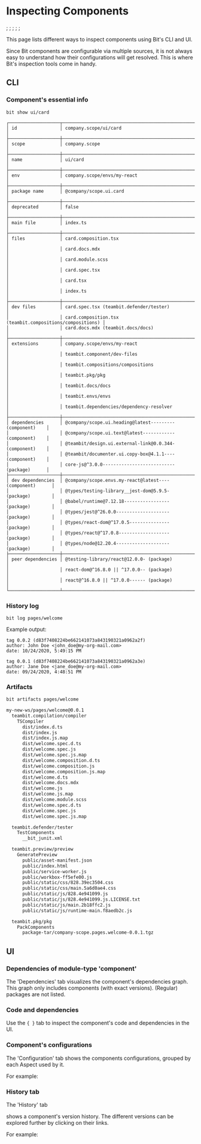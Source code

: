 # Inspecting Components

;
;
;
;
;

This page lists different ways to inspect components using Bit's CLI and UI.

Since Bit components are configurable via multiple sources, it is not always easy to understand how their configurations will get resolved.
This is where Bit's inspection tools come in handy.

## CLI

### Component's essential info

```shell
bit show ui/card
```

```shell
┌───────────────────┬──────────────────────────────────────────────────────────┐
│ id                │ company.scope/ui/card                                    │
├───────────────────┼──────────────────────────────────────────────────────────┤
│ scope             │ company.scope                                            │
├───────────────────┼──────────────────────────────────────────────────────────┤
│ name              │ ui/card                                                  │
├───────────────────┼──────────────────────────────────────────────────────────┤
│ env               │ company.scope/envs/my-react                              │
├───────────────────┼──────────────────────────────────────────────────────────┤
│ package name      │ @company/scope.ui.card                                   │
├───────────────────┼──────────────────────────────────────────────────────────┤
│ deprecated        │ false                                                    │
├───────────────────┼──────────────────────────────────────────────────────────┤
│ main file         │ index.ts                                                 │
├───────────────────┼──────────────────────────────────────────────────────────┤
│ files             │ card.composition.tsx                                     │
│                   │ card.docs.mdx                                            │
│                   │ card.module.scss                                         │
│                   │ card.spec.tsx                                            │
│                   │ card.tsx                                                 │
│                   │ index.ts                                                 │
├───────────────────┼──────────────────────────────────────────────────────────┤
│ dev files         │ card.spec.tsx (teambit.defender/tester)                  │
│                   │ card.composition.tsx (teambit.compositions/compositions) │
│                   │ card.docs.mdx (teambit.docs/docs)                        │
├───────────────────┼──────────────────────────────────────────────────────────┤
│ extensions        │ company.scope/envs/my-react                              │
│                   │ teambit.component/dev-files                              │
│                   │ teambit.compositions/compositions                        │
│                   │ teambit.pkg/pkg                                          │
│                   │ teambit.docs/docs                                        │
│                   │ teambit.envs/envs                                        │
│                   │ teambit.dependencies/dependency-resolver                 │
├───────────────────┼──────────────────────────────────────────────────────────┤
│ dependencies      │ @company/scope.ui.heading@latest--------- (component)    │
│                   │ @company/scope.ui.text@latest------------ (component)    │
│                   │ @teambit/design.ui.external-link@0.0.344- (component)    │
│                   │ @teambit/documenter.ui.copy-box@4.1.1---- (component)    │
│                   │ core-js@^3.0.0--------------------------- (package)      │
├───────────────────┼──────────────────────────────────────────────────────────┤
│ dev dependencies  │ @company/scope.envs.my-react@latest---- (component)      │
│                   │ @types/testing-library__jest-dom@5.9.5- (package)        │
│                   │ @babel/runtime@7.12.18----------------- (package)        │
│                   │ @types/jest@^26.0.0-------------------- (package)        │
│                   │ @types/react-dom@^17.0.5--------------- (package)        │
│                   │ @types/react@^17.0.8------------------- (package)        │
│                   │ @types/node@12.20.4-------------------- (package)        │
├───────────────────┼──────────────────────────────────────────────────────────┤
│ peer dependencies │ @testing-library/react@12.0.0- (package)                 │
│                   │ react-dom@^16.8.0 || ^17.0.0-- (package)                 │
│                   │ react@^16.8.0 || ^17.0.0------ (package)                 │
└───────────────────┴──────────────────────────────────────────────────────────┘
```

### History log

```shell
bit log pages/welcome
```

Example output:

```shell
tag 0.0.2 (d83f7408224be662141073a843190321a0962a2f)
author: John Doe <john_doe@my-org-mail.com>
date: 10/24/2020, 5:49:15 PM

tag 0.0.1 (d83f7408224be662141073a843190321a0962a3e)
author: Jane Doe <jane_doe@my-org-mail.com>
date: 09/24/2020, 4:48:51 PM
```

### Artifacts

```bash
bit artifacts pages/welcome
```

```bash
my-new-ws/pages/welcome@0.0.1
  teambit.compilation/compiler
    TSCompiler
      dist/index.d.ts
      dist/index.js
      dist/index.js.map
      dist/welcome.spec.d.ts
      dist/welcome.spec.js
      dist/welcome.spec.js.map
      dist/welcome.composition.d.ts
      dist/welcome.composition.js
      dist/welcome.composition.js.map
      dist/welcome.d.ts
      dist/welcome.docs.mdx
      dist/welcome.js
      dist/welcome.js.map
      dist/welcome.module.scss
      dist/welcome.spec.d.ts
      dist/welcome.spec.js
      dist/welcome.spec.js.map

  teambit.defender/tester
    TestComponents
      __bit_junit.xml

  teambit.preview/preview
    GeneratePreview
      public/asset-manifest.json
      public/index.html
      public/service-worker.js
      public/workbox-ff5efe00.js
      public/static/css/828.39ec3504.css
      public/static/css/main.5a6d0ae4.css
      public/static/js/828.4e941099.js
      public/static/js/828.4e941099.js.LICENSE.txt
      public/static/js/main.2b18ffc2.js
      public/static/js/runtime-main.f8aedb2c.js

  teambit.pkg/pkg
    PackComponents
      package-tar/company-scope.pages.welcome-0.0.1.tgz
```

## UI

### Dependencies of module-type 'component'

The 'Dependencies' tab visualizes the component's dependencies graph. This graph only includes components (with exact versions). (Regular) packages are not listed.



### Code and dependencies

Use the `{ }` tab to inspect the component's code and dependencies in the UI.



### Component's configurations

The 'Configuration' tab shows the components configurations, grouped by each Aspect used by it.

For example:



### History tab

The 'History' tab



shows a component's version history. The different versions can be explored further by clicking on their links.

For example:



